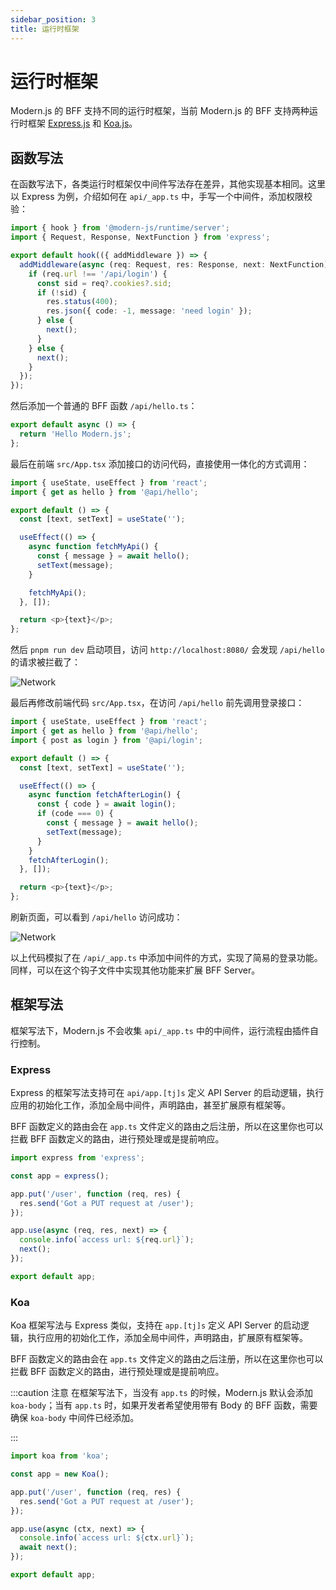 ```yaml
---
sidebar_position: 3
title: 运行时框架
---
```

# 运行时框架

Modern.js 的 BFF 支持不同的运行时框架，当前 Modern.js 的 BFF 支持两种运行时框架 [Express.js](https://expressjs.com/) 和 [Koa.js](https://koajs.com/)。

## 函数写法

在函数写法下，各类运行时框架仅中间件写法存在差异，其他实现基本相同。这里以 Express 为例，介绍如何在 `api/_app.ts` 中，手写一个中间件，添加权限校验：

```ts
import { hook } from '@modern-js/runtime/server';
import { Request, Response, NextFunction } from 'express';

export default hook(({ addMiddleware }) => {
  addMiddleware(async (req: Request, res: Response, next: NextFunction) => {
    if (req.url !== '/api/login') {
      const sid = req?.cookies?.sid;
      if (!sid) {
        res.status(400);
        res.json({ code: -1, message: 'need login' });
      } else {
        next();
      }
    } else {
      next();
    }
  });
});
```

然后添加一个普通的 BFF 函数 `/api/hello.ts`：

```ts
export default async () => {
  return 'Hello Modern.js';
};
```

最后在前端 `src/App.tsx` 添加接口的访问代码，直接使用一体化的方式调用：

```ts
import { useState, useEffect } from 'react';
import { get as hello } from '@api/hello';

export default () => {
  const [text, setText] = useState('');

  useEffect(() => {
    async function fetchMyApi() {
      const { message } = await hello();
      setText(message);
    }

    fetchMyApi();
  }, []);

  return <p>{text}</p>;
};
```

然后 `pnpm run dev` 启动项目，访问 `http://localhost:8080/` 会发现 `/api/hello` 的请求被拦截了：

![Network](https://lf3-static.bytednsdoc.com/obj/eden-cn/aphqeh7uhohpquloj/modern-js/docs/network2.png)

最后再修改前端代码 `src/App.tsx`，在访问 `/api/hello` 前先调用登录接口：

```ts
import { useState, useEffect } from 'react';
import { get as hello } from '@api/hello';
import { post as login } from '@api/login';

export default () => {
  const [text, setText] = useState('');

  useEffect(() => {
    async function fetchAfterLogin() {
      const { code } = await login();
      if (code === 0) {
        const { message } = await hello();
        setText(message);
      }
    }
    fetchAfterLogin();
  }, []);

  return <p>{text}</p>;
};
```

刷新页面，可以看到 `/api/hello` 访问成功：

![Network](https://lf3-static.bytednsdoc.com/obj/eden-cn/aphqeh7uhohpquloj/modern-js/docs/network3.png)

以上代码模拟了在 `/api/_app.ts` 中添加中间件的方式，实现了简易的登录功能。同样，可以在这个钩子文件中实现其他功能来扩展 BFF Server。

## 框架写法

框架写法下，Modern.js 不会收集 `api/_app.ts` 中的中间件，运行流程由插件自行控制。

### Express

Express 的框架写法支持可在 `api/app.[tj]s` 定义 API Server 的启动逻辑，执行应用的初始化工作，添加全局中间件，声明路由，甚至扩展原有框架等。

BFF 函数定义的路由会在 `app.ts` 文件定义的路由之后注册，所以在这里你也可以拦截 BFF 函数定义的路由，进行预处理或是提前响应。

```ts title="api/app.ts"
import express from 'express';

const app = express();

app.put('/user', function (req, res) {
  res.send('Got a PUT request at /user');
});

app.use(async (req, res, next) => {
  console.info(`access url: ${req.url}`);
  next();
});

export default app;
```

### Koa

Koa 框架写法与 Express 类似，支持在 `app.[tj]s` 定义 API Server 的启动逻辑，执行应用的初始化工作，添加全局中间件，声明路由，扩展原有框架等。

BFF 函数定义的路由会在 `app.ts` 文件定义的路由之后注册，所以在这里你也可以拦截 BFF 函数定义的路由，进行预处理或是提前响应。

:::caution 注意
在框架写法下，当没有 `app.ts` 的时候，Modern.js 默认会添加 `koa-body`；当有 `app.ts` 时，如果开发者希望使用带有 Body 的 BFF 函数，需要确保 `koa-body` 中间件已经添加。

:::

```ts title=api/app.ts
import koa from 'koa';

const app = new Koa();

app.put('/user', function (req, res) {
  res.send('Got a PUT request at /user');
});

app.use(async (ctx, next) => {
  console.info(`access url: ${ctx.url}`);
  await next();
});

export default app;
```
